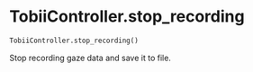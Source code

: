 # TobiiController.stop_recording { #DeToX.TobiiController.stop_recording }

```python
TobiiController.stop_recording()
```

Stop recording gaze data and save it to file.